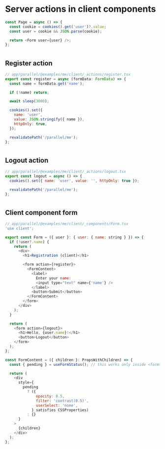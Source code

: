 # Server actions in client components

```js
const Page = async () => {
  const cookie = cookies().get('user')?.value;
  const user = cookie && JSON.parse(cookie);

  return <Form user={user} />;
};
```

#

## Register action

```js
// app/parallel/@examples/me/client/_actions/register.tsx
export const register = async (formData: FormData) => {
  const name = formData.get('name');

  if (!name) return;

  await sleep(3000);

  cookies().set({
    name: 'user',
    value: JSON.stringify({ name }),
    httpOnly: true,
  });

  revalidatePath('/parallel/me');
};
```

#

## Logout action

```js
// app/parallel/@examples/me/client/_actions/logout.tsx
export const logout = async () => {
  cookies().set({ name: 'user', value: '', httpOnly: true });

  revalidatePath('/parallel/me');
};
```

#

## Client component form

```js
// app/parallel/@examples/me/client/_components/Form.tsx
'use client';

export const Form = ({ user }: { user: { name: string } }) => {
  if (!user?.name) {
    return (
      <div>
        <h1>Registration (client)</h1>

        <form action={register}>
          <FormContent>
            <label>
              Enter your name:
              <input type="text" name={'name'} />
            </label>
            <button>Submit</button>
          </FormContent>
        </form>
      </div>
    );
  }

  return (
    <form action={logout}>
      <h1>Hello, {user.name}!</h1>
      <button>Logout</button>
    </form>
  );
};

const FormContent = ({ children }: PropsWithChildren) => {
  const { pending } = useFormStatus(); // this works only inside <form> element

  return (
    <div
      style={
        pending
          ? ({
              opacity: 0.5,
              filter: 'contrast(0.5)',
              userSelect: 'none',
            } satisfies CSSProperties)
          : {}
      }
    >
      {children}
    </div>
  );
};
```
